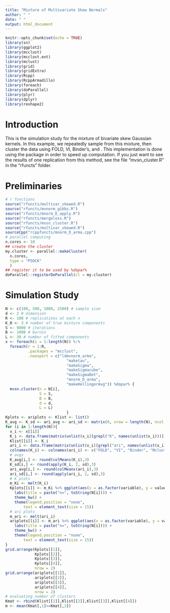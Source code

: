 ```yaml
---
title: "Mixture of Multivariate Skew Normals"
author: " "
date: " "
output: html_document
---
```

```r
knitr::opts_chunk$set(echo = TRUE)
library(sn)
library(ggplot2)
library(mcclust)
library(mcclust.ext)
library(mclust)
library(grid)
library(gridExtra)
library(Rcpp)
library(RcppArmadillo)
library(foreach)
library(doParallel)
library(plyr)
library(dplyr)
library(reshape2)
```

# Introduction
This is the simulation study for the mixture of bivariate skew Gaussian kernels. In this example, we repeatedly sample from this mixture, then cluster the data using FOLD, VI, Binder's, and \texttt{mclust}. This implementation is done using the \texttt{foreach} package in order to speed up computation. If you just want to see the results of one replication from this method, see the file "mvsn_cluster.R" in the "rfuncts" folder.

# Preliminaries
```r
# r functions
source("rfuncts/multivar_skewed.R")
source("rfuncts/mvnorm_gibbs.R")
source("rfuncts/mnorm_D_apply.R")
source("rfuncts/mergeloss.R")
source("rfuncts/mvsn_cluster.R")
source("rfuncts/multivar_skewed.R")
sourceCpp("rcppfuncts/mnorm_D_arma.cpp")
# parallel computing
n.cores <- 10
## create the cluster
my.cluster <- parallel::makeCluster(
  n.cores, 
  type = "PSOCK"
  )
## register it to be used by %dopar%
doParallel::registerDoParallel(cl = my.cluster)
```

# Simulation Study
```r
N <- c(100, 500, 1000, 2500) # sample size
d <- 2 # dimension
R <- 100 # replications at each n
K_0 <- 3 # number of true mixture components
S <- 9000 # iterations
B <- 1000 # burnin
L <- 30 # number of fitted components
x <- foreach(i = 1:length(N)) %:%
  foreach(r = 1:R,
          .packages = "mcclust",
          .noexport = c("ldmvnorm_arma",
                           "maketau",
                           "makeSigma",
                           "makeSigmacube",
                           "makeSigmaDet",
                           "mnorm_D_arma",
                           "makeHellingerAvg")) %dopar% {
  mvsn.cluster(n = N[i],
               S = S,
               B = B,
               d = d,
               L = L)
                           }
Kplots <- ariplots <- Klist <- list()
K_avg <- K_sd <- ari_avg <- ari_sd <- matrix(0, nrow = length(N), ncol = 4)
for (i in 1:length(N)){
  x_i <- x[[i]]
  K_i <- data.frame(matrix(unlist(x_i)[grepl("K", names(unlist(x_i)))], byrow = T, ncol = 4))
  Klist[[i]] <- K_i
  ari_i <- data.frame(matrix(unlist(x_i)[grepl("ari", names(unlist(x_i)))], byrow = T, ncol = 4))
  colnames(K_i) <- colnames(ari_i) <- c("FOLD", "VI", "Binder", "Mclust")
  # avgs
  K_avg[i,] <- round(colMeans(K_i),3)
  K_sd[i,] <- round(apply(K_i, 2, sd),3)
  ari_avg[i,] <- round(colMeans(ari_i),3)
  ari_sd[i,] <- round(apply(ari_i, 2, sd),3)
  # K plots
  m_Ki <- melt(K_i)
  Kplots[[i]] <- m_Ki %>% ggplot(aes(x = as.factor(variable), y = value, fill = as.factor(variable))) +   geom_boxplot() + xlab("Method") + ylab("No. of Clusters") +
    labs(title = paste("n=", toString(N[i]))) + 
    theme_bw() + 
    theme(legend.position = "none",
        text = element_text(size = 15)) 
  # ari plots
  m_ari <- melt(ari_i)
  ariplots[[i]] <- m_ari %>% ggplot(aes(x = as.factor(variable), y = value, fill = as.factor(variable)))  + geom_boxplot() + xlab("Method") + ylab("Adjusted Rand Index") +
    labs(title = paste("n=", toString(N[i]))) + 
    theme_bw() + 
    theme(legend.position = "none",
        text = element_text(size = 15)) 
}
grid.arrange(Kplots[[1]],
             Kplots[[2]],
             Kplots[[3]],
             Kplots[[4]],
             nrow = 2)
grid.arrange(ariplots[[1]],
             ariplots[[2]],
             ariplots[[3]],
             ariplots[[4]],
             nrow = 2)
# evaluating number of clusters
Kmat <- rbind(Klist[[1]],Klist[[2]],Klist[[3]],Klist[[4]])
m <- mean(Kmat[,1]<=Kmat[,2])

```

